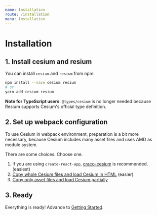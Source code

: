 ```yaml
---
name: Installation
route: /installation
menu: Installation
---
```


# Installation

## 1. Install cesium and resium

You can install `cesium` and `resium` from npm.

```sh
npm install --save cesium resium
# or
yarn add cesium resium
```

**Note for TypeScript users**: `@types/cesium` is no longer needed because Resium supports Cesium's official type definition.

## 2. Set up webpack configuration

To use Cesium in webpack environment, preparation is a bit more necessary, because Cesium includes many asset files and uses AMD as module system.

There are some choices. Choose one.

1. If you are using `create-react-app`, [craco-cesium](https://github.com/darwin-education/craco-cesium) is recommended. (easiest)
2. [Copy whole Cesium files and load Cesium in HTML](/installation1) (easier)
3. [Copy only asset files and load Cesium partially](/installation2)

## 3. Ready

Everything is ready! Advance to [Getting Started](/getting_started).
